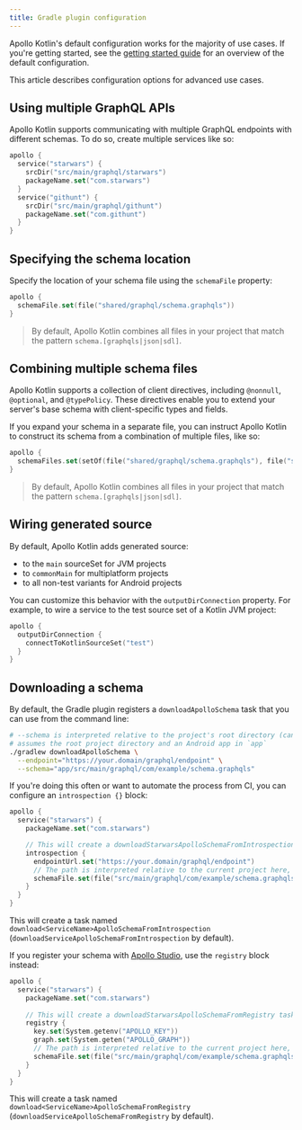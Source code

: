 ```yaml
---
title: Gradle plugin configuration
---
```


Apollo Kotlin's default configuration works for the majority of use cases. If you're getting started, see the [getting started guide](../introduction/) for an overview of the default configuration.

This article describes configuration options for advanced use cases.

## Using multiple GraphQL APIs

Apollo Kotlin supports communicating with multiple GraphQL endpoints with different schemas. To do so, create multiple services like so:

```kotlin
apollo {
  service("starwars") {
    srcDir("src/main/graphql/starwars")
    packageName.set("com.starwars")
  }
  service("githunt") {
    srcDir("src/main/graphql/githunt")
    packageName.set("com.githunt")
  }
}
```

## Specifying the schema location

Specify the location of your schema file using the `schemaFile` property:

```kotlin
apollo {
  schemaFile.set(file("shared/graphql/schema.graphqls"))
}
```

> By default, Apollo Kotlin combines all files in your project that match the pattern `schema.[graphqls|json|sdl]`.

## Combining multiple schema files

Apollo Kotlin supports a collection of client directives, including `@nonnull`, `@optional`, and `@typePolicy`. These directives enable you to extend your server's base schema with client-specific types and fields.

If you expand your schema in a separate file, you can instruct Apollo Kotlin to construct its schema from a combination of multiple files, like so:

```kotlin
apollo {
  schemaFiles.set(setOf(file("shared/graphql/schema.graphqls"), file("shared/graphql/extra.graphqls")))
}
```

> By default, Apollo Kotlin combines all files in your project that match the pattern `schema.[graphqls|json|sdl]`.

## Wiring generated source

By default, Apollo Kotlin adds generated source:

* to the `main` sourceSet for JVM projects
* to `commonMain` for multiplatform projects
* to all non-test variants for Android projects

You can customize this behavior with the `outputDirConnection` property. For example, to wire a service to the test source set of a Kotlin
JVM project:

```kotlin
apollo {
  outputDirConnection {
    connectToKotlinSourceSet("test")
  }
}
```

## Downloading a schema

By default, the Gradle plugin registers a `downloadApolloSchema` task that you can use from the command line:

```bash
# --schema is interpreted relative to the project's root directory (can also be an absolute path). This example
# assumes the root project directory and an Android app in `app`
./gradlew downloadApolloSchema \
  --endpoint="https://your.domain/graphql/endpoint" \
  --schema="app/src/main/graphql/com/example/schema.graphqls"
```

If you're doing this often or want to automate the process from CI, you can configure an `introspection {}` block:

```kotlin
apollo {
  service("starwars") {
    packageName.set("com.starwars")

    // This will create a downloadStarwarsApolloSchemaFromIntrospection task
    introspection {
      endpointUrl.set("https://your.domain/graphql/endpoint")
      // The path is interpreted relative to the current project here, no need to prepend 'app'
      schemaFile.set(file("src/main/graphql/com/example/schema.graphqls"))
    }
  }
}
```
This will create a task named `download<ServiceName>ApolloSchemaFromIntrospection` (`downloadServiceApolloSchemaFromIntrospection` by default).

If you register your schema with [Apollo Studio](https://www.apollographql.com/docs/studio/), use the `registry` block instead:

```kotlin
apollo {
  service("starwars") {
    packageName.set("com.starwars")
 
    // This will create a downloadStarwarsApolloSchemaFromRegistry task
    registry {
      key.set(System.getenv("APOLLO_KEY"))
      graph.set(System.geten("APOLLO_GRAPH"))
      // The path is interpreted relative to the current project here, no need to prepend 'app'
      schemaFile.set(file("src/main/graphql/com/example/schema.graphqls"))
    }
  }
}
```
This will create a task named `download<ServiceName>ApolloSchemaFromRegistry` (`downloadServiceApolloSchemaFromRegistry` by default).
